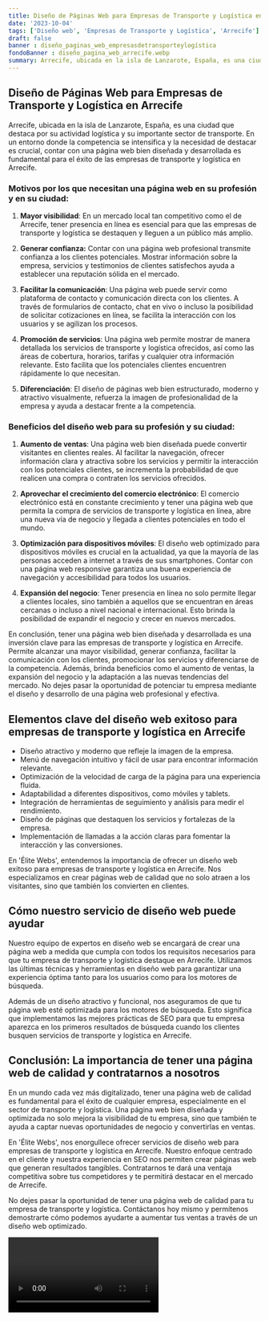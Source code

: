 ```yaml
---
title: Diseño de Páginas Web para Empresas de Transporte y Logística en Arrecife
date: '2023-10-04'
tags: ['Diseño web', 'Empresas de Transporte y Logística', 'Arrecife']
draft: false
banner : diseño_paginas_web_empresasdetransporteylogística
fondoBanner : diseño_pagina_web_arrecife.webp
summary: Arrecife, ubicada en la isla de Lanzarote, España, es una ciudad que destaca por su actividad logística y su importante sector de transporte. En un entorno donde la competencia se intensifica y la necesidad de destacar es crucial, contar con una página web bien diseñada y desarrollada es fundamental para el éxito de las empresas de transporte y logística en Arrecife.
---
```


## Diseño de Páginas Web para Empresas de Transporte y Logística en Arrecife

Arrecife, ubicada en la isla de Lanzarote, España, es una ciudad que destaca por su actividad logística y su importante sector de transporte. En un entorno donde la competencia se intensifica y la necesidad de destacar es crucial, contar con una página web bien diseñada y desarrollada es fundamental para el éxito de las empresas de transporte y logística en Arrecife.

### Motivos por los que necesitan una página web en su profesión y en su ciudad:

1. **Mayor visibilidad**: En un mercado local tan competitivo como el de Arrecife, tener presencia en línea es esencial para que las empresas de transporte y logística se destaquen y lleguen a un público más amplio.

2. **Generar confianza:** Contar con una página web profesional transmite confianza a los clientes potenciales. Mostrar información sobre la empresa, servicios y testimonios de clientes satisfechos ayuda a establecer una reputación sólida en el mercado.

3. **Facilitar la comunicación**: Una página web puede servir como plataforma de contacto y comunicación directa con los clientes. A través de formularios de contacto, chat en vivo o incluso la posibilidad de solicitar cotizaciones en línea, se facilita la interacción con los usuarios y se agilizan los procesos.

4. **Promoción de servicios**: Una página web permite mostrar de manera detallada los servicios de transporte y logística ofrecidos, así como las áreas de cobertura, horarios, tarifas y cualquier otra información relevante. Esto facilita que los potenciales clientes encuentren rápidamente lo que necesitan.

5. **Diferenciación**: El diseño de páginas web bien estructurado, moderno y atractivo visualmente, refuerza la imagen de profesionalidad de la empresa y ayuda a destacar frente a la competencia.

### Beneficios del diseño web para su profesión y su ciudad:

1. **Aumento de ventas**: Una página web bien diseñada puede convertir visitantes en clientes reales. Al facilitar la navegación, ofrecer información clara y atractiva sobre los servicios y permitir la interacción con los potenciales clientes, se incrementa la probabilidad de que realicen una compra o contraten los servicios ofrecidos.

2. **Aprovechar el crecimiento del comercio electrónico**: El comercio electrónico está en constante crecimiento y tener una página web que permita la compra de servicios de transporte y logística en línea, abre una nueva vía de negocio y llegada a clientes potenciales en todo el mundo.

3. **Optimización para dispositivos móviles**: El diseño web optimizado para dispositivos móviles es crucial en la actualidad, ya que la mayoría de las personas acceden a internet a través de sus smartphones. Contar con una página web responsive garantiza una buena experiencia de navegación y accesibilidad para todos los usuarios.

4. **Expansión del negocio**: Tener presencia en línea no solo permite llegar a clientes locales, sino también a aquellos que se encuentran en áreas cercanas o incluso a nivel nacional e internacional. Esto brinda la posibilidad de expandir el negocio y crecer en nuevos mercados.

En conclusión, tener una página web bien diseñada y desarrollada es una inversión clave para las empresas de transporte y logística en Arrecife. Permite alcanzar una mayor visibilidad, generar confianza, facilitar la comunicación con los clientes, promocionar los servicios y diferenciarse de la competencia. Además, brinda beneficios como el aumento de ventas, la expansión del negocio y la adaptación a las nuevas tendencias del mercado. No dejes pasar la oportunidad de potenciar tu empresa mediante el diseño y desarrollo de una página web profesional y efectiva.

<GifSeo />

<Cta />

## Elementos clave del diseño web exitoso para empresas de transporte y logística en Arrecife

- Diseño atractivo y moderno que refleje la imagen de la empresa.
- Menú de navegación intuitivo y fácil de usar para encontrar información relevante.
- Optimización de la velocidad de carga de la página para una experiencia fluida.
- Adaptabilidad a diferentes dispositivos, como móviles y tablets.
- Integración de herramientas de seguimiento y análisis para medir el rendimiento.
- Diseño de páginas que destaquen los servicios y fortalezas de la empresa.
- Implementación de llamadas a la acción claras para fomentar la interacción y las conversiones.

En 'Élite Webs', entendemos la importancia de ofrecer un diseño web exitoso para empresas de transporte y logística en Arrecife. Nos especializamos en crear páginas web de calidad que no solo atraen a los visitantes, sino que también los convierten en clientes.

## Cómo nuestro servicio de diseño web puede ayudar

Nuestro equipo de expertos en diseño web se encargará de crear una página web a medida que cumpla con todos los requisitos necesarios para que tu empresa de transporte y logística destaque en Arrecife. Utilizamos las últimas técnicas y herramientas en diseño web para garantizar una experiencia óptima tanto para los usuarios como para los motores de búsqueda.

Además de un diseño atractivo y funcional, nos aseguramos de que tu página web esté optimizada para los motores de búsqueda. Esto significa que implementamos las mejores prácticas de SEO para que tu empresa aparezca en los primeros resultados de búsqueda cuando los clientes busquen servicios de transporte y logística en Arrecife.

## Conclusión: La importancia de tener una página web de calidad y contratarnos a nosotros

En un mundo cada vez más digitalizado, tener una página web de calidad es fundamental para el éxito de cualquier empresa, especialmente en el sector de transporte y logística. Una página web bien diseñada y optimizada no solo mejora la visibilidad de tu empresa, sino que también te ayuda a captar nuevas oportunidades de negocio y convertirlas en ventas.

En 'Élite Webs', nos enorgullece ofrecer servicios de diseño web para empresas de transporte y logística en Arrecife. Nuestro enfoque centrado en el cliente y nuestra experiencia en SEO nos permiten crear páginas web que generan resultados tangibles. Contratarnos te dará una ventaja competitiva sobre tus competidores y te permitirá destacar en el mercado de Arrecife.

No dejes pasar la oportunidad de tener una página web de calidad para tu empresa de transporte y logística. Contáctanos hoy mismo y permítenos demostrarte cómo podemos ayudarte a aumentar tus ventas a través de un diseño web optimizado.

<Video />

<CtaBot job='Empresas de Transporte y Logística' city='Arrecife'/>

<Gmaps query='Arrecife+españa+maps' />